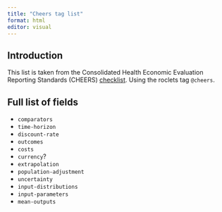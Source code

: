 ```yaml
---
title: "Cheers tag list"
format: html
editor: visual
---
```


## Introduction

This list is taken from the Consolidated Health Economic Evaluation Reporting Standards (CHEERS) [checklist](https://www.ispor.org/heor-resources/good-practices/cheers). Using the roclets tag `@cheers`.

## Full list of fields


* `comparators`
* `time-horizon`
* `discount-rate`
* `outcomes`
* `costs`
* `currency`?
* `extrapolation`
* `population-adjustment`
* `uncertainty`
* `input-distributions`
* `input-parameters`
* `mean-outputs`
 







